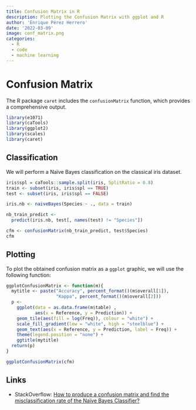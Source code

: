 ```yaml
---
title: Confusion Matrix in R
description: Plotting the Confusion Matrix with ggplot and R
author: 'Enrique Pérez Herrero'
date: '2022-03-09'
image: conf_matrix.png
categories:
  - R
  - code
  - machine learning
---
```



# Confusion Matrix

The R package `caret` includes the `confusionMatrix` function, which provides a
comprehensive output.

```r
library(e1071)
library(caTools)
library(ggplot2)
library(scales)
library(caret)
```

## Classification

We will perform a Naïve Bayes classification on the classical iris dataset.

```r
iris$spl = caTools::sample.split(iris, SplitRatio = 0.8)
train <- subset(iris, iris$spl == TRUE)
test <- subset(iris, iris$spl == FALSE)

iris.nb <- naiveBayes(Species ~ ., data = train)

nb_train_predict <-
  predict(iris.nb, test[, names(test) != "Species"])

cfm <- confusionMatrix(nb_train_predict, test$Species)
cfm
```

## Plotting

To plot the obtained confusion matrix as a `ggplot` graphic, we will use the
following function:


```r
ggplotConfusionMatrix <- function(m){
  mytitle <- paste("Accuracy", percent_format()(m$overall[1]),
                   "Kappa", percent_format()(m$overall[2]))
  p <-
    ggplot(data = as.data.frame(m$table) ,
           aes(x = Reference, y = Prediction)) +
    geom_tile(aes(fill = log(Freq)), colour = "white") +
    scale_fill_gradient(low = "white", high = "steelblue") +
    geom_text(aes(x = Reference, y = Prediction, label = Freq)) +
    theme(legend.position = "none") +
    ggtitle(mytitle)
  return(p)
}
```

```r
ggplotConfusionMatrix(cfm)
```

## Links

* StackOverflow: [How to produce a confusion matrix and find the misclassification rate of the Naïve Bayes Classifier?](https://stackoverflow.com/questions/46063234/how-to-produce-a-confusion-matrix-and-find-the-misclassification-rate-of-the-na%c3%af/46063613#46063613)
